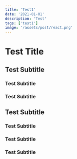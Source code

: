 ```yaml
---
title: 'Test1'
date: '2021-01-01'
description: 'Test'
tags: ['test1']
image: '/assets/post/react.png'
---
```


# Test Title

## Test Subtitle

### Test Subtitle

### Test Subtitle

## Test Subtitle

### Test Subtitle

### Test Subtitle

### Test Subtitle
